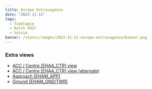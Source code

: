 ```yaml
---
title: Europe Extravaganza
date: "2023-11-11"
tags:
  - Timelapse
  - Dutch VACC
  - Vatsim
banner: /static/images/2023-11-11-europe-extravaganza/banner.png
---
```


<Youtube id="fWn-Rk8Kpp4" />

### Extra views

- [ACC / Centre [EHAA_CTR] view](https://youtu.be/c1EDkPACVmE)
- [ACC / Centre [EHAA_CTR] view (alternate)](https://youtu.be/xUw-9TxN60I)
- [Approach [EHAM_APP]](https://youtu.be/IPicBTl-9GM)
- [Ground [EHAM_GND/TWR]](https://youtu.be/OPn1jGzYJAM)
